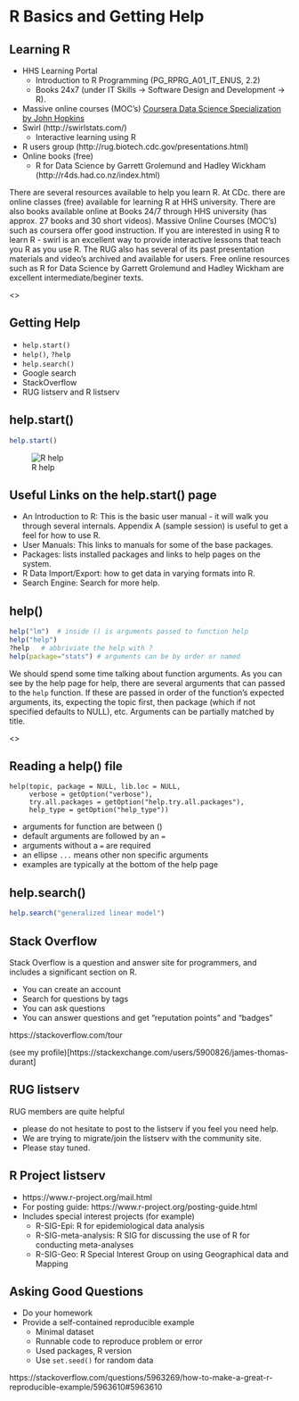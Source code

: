 # R Basics and Getting Help

## Learning R 

  - HHS Learning Portal
    + Introduction to R Programming (PG_RPRG_A01_IT_ENUS, 2.2)
    + Books 24x7 (under IT Skills -> Software Design and Development -> R).
  - Massive online courses (MOC's) [Coursera Data Science Specialization by John Hopkins](https://www.coursera.org/specializations/jhu-data-science)
  - Swirl (http://swirlstats.com/)
     + Interactive learning using R
  - R users group (http://rug.biotech.cdc.gov/presentations.html)
  - Online books (free)
     + R for Data Science by Garrett Grolemund and Hadley Wickham (http://r4ds.had.co.nz/index.html)
     
<article>
There are several resources available to help you learn R. At CDc. there are 
online classes (free) available for learning R at HHS university. There are also
books available online at Books 24/7 through HHS university (has approx. 27 books and 30 short videos). Massive Online Courses
(MOC's) such as coursera offer good instruction. If you are interested in 
using R to learn R - swirl is an excellent way to provide interactive lessons that 
teach you R as you use R. The RUG also has several of its past presentation materials and video's archived and available for users. Free online resources such as R for Data Science by Garrett Grolemund and Hadley Wickham are excellent intermediate/beginer texts.

<\article>

## Getting Help 

  - `help.start()`
  - `help()`, `?help`
  - `help.search()`
  - Google search
  - StackOverflow
  - RUG listserv and R listserv

## help.start()
```r
help.start()
```
![R help](images/The_R_Language1.png)


## Useful Links on the help.start() page
- An Introduction to R: This is the basic user manual - it will walk you through several internals. Appendix A (sample session) is useful to get a feel for how to use R.
- User Manuals: This links to manuals for some of the base packages.
- Packages: lists installed packages and links to help pages on the system.
- R Data Import/Export: how to get data in varying formats into R.
- Search Engine: Search for more help.

## help()
```r
help("lm")  # inside () is arguments passed to function help
help("help")
?help   # abbriviate the help with ?
help(package="stats") # arguments can be by order or named
```
<article>
We should spend some time talking about function arguments. As you can see by the help page for help, there are several arguments that can passed to the `help` function. If these are passed in order of the function's expected arguments, its, expecting the topic first, then package (which if not specified defaults to NULL), etc. Arguments can be partially matched by title. 

<\article>

## Reading a help() file

```
help(topic, package = NULL, lib.loc = NULL,  
     verbose = getOption("verbose"),  
     try.all.packages = getOption("help.try.all.packages"),  
     help_type = getOption("help_type"))
```

- arguments for function are between ()
- default arguments are followed by an `=`
- arguments without a `=` are required
- an ellipse `...` means other non specific arguments
- examples are typically at the bottom of the help page 

## help.search()
```r
help.search("generalized linear model")
```

## Stack Overflow
Stack Overflow is a question and answer site for programmers, and includes a significant
section on R.

- You can create an account
- Search for questions by tags
- You can ask questions
- You can answer questions and get "reputation points" and "badges"

https://stackoverflow.com/tour

(see my profile)[https://stackexchange.com/users/5900826/james-thomas-durant]


## RUG listserv

RUG members are quite helpful

- please do not hesitate to post to the listserv if you feel you need help. 
- We are trying to migrate/join the listserv with the community site. 
- Please stay tuned.

## R Project listserv

* https://www.r-project.org/mail.html
* For posting guide: https://www.r-project.org/posting-guide.html
* Includes special interest projects (for example)
    + R-SIG-Epi: R for epidemiological data analysis
    + R-SIG-meta-analysis: R SIG for discussing the use of R for conducting meta-analyses
    + R-SIG-Geo: R Special Interest Group on using Geographical data and Mapping

 
## Asking Good Questions

- Do your homework
- Provide a self-contained reproducible example
  + Minimal dataset
  + Runnable code to reproduce problem or error
  + Used packages, R version
  + Use `set.seed()` for random data

https://stackoverflow.com/questions/5963269/how-to-make-a-great-r-reproducible-example/5963610#5963610 
